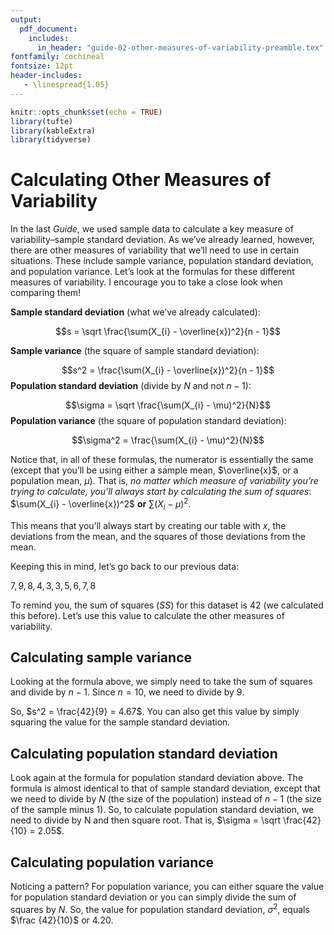 ```yaml
---
output:
  pdf_document:
    includes:
      in_header: "guide-02-other-measures-of-variability-preamble.tex"
fontfamily: cochineal
fontsize: 12pt
header-includes:
   - \linespread{1.05}
---
```


```r
knitr::opts_chunk$set(echo = TRUE)
library(tufte)
library(kableExtra)
library(tidyverse)
```

# Calculating Other Measures of Variability

In the last _Guide_, we used sample data to calculate a key measure of variability–sample standard deviation. As we’ve already learned, however, there are other measures of variability that we’ll need to use in certain situations. These include sample variance, population standard deviation, and population variance. Let’s look at the formulas for these different measures of variability. I encourage you to take a close look when comparing them!

**Sample standard deviation** (what we’ve already calculated):

$$s = \sqrt \frac{\sum(X_{i} - \overline{x})^2}{n - 1}$$

**Sample variance** (the square of sample standard deviation):

$$s^2 = \frac{\sum(X_{i} - \overline{x})^2}{n - 1}$$
**Population standard deviation** (divide by $N$ and not $n-1$):

$$\sigma = \sqrt \frac{\sum(X_{i} - \mu)^2}{N}$$
**Population variance** (the square of population standard deviation):

$$\sigma^2 = \frac{\sum(X_{i} - \mu)^2}{N}$$

Notice that, in all of these formulas, the numerator is essentially the same (except that you’ll be using either a sample mean, $\overline{x}$, or a population mean, $\mu$). That is, _no matter which measure of variability you’re trying to calculate, you’ll always start by calculating the sum of squares_: $\sum(X_{i} - \overline{x})^2$ **or** $\sum(X_{i} - \mu)^2$.

This means that you’ll always start by creating our table with $x$, the deviations from the mean, and the squares of those deviations from the mean.

Keeping this in mind, let’s go back to our previous data:  


$7, 9, 8, 4, 3, 3, 5, 6, 7, 8$  


To remind you, the sum of squares ($SS$) for this dataset is $42$ (we calculated this before). Let’s use this value to calculate the other measures of variability.

\newpage

## Calculating sample variance

Looking at the formula above, we simply need to take the sum of squares and divide by $n-1$. Since $n = 10$, we need to divide by $9$. 

So, $s^2 = \frac{42}{9} = 4.67$. You can also get this value by simply squaring the value for the sample standard deviation.

## Calculating population standard deviation

Look again at the formula for population standard deviation above. The formula is almost identical to that of sample standard deviation, except that we need to divide by $N$ (the size of the population) instead of $n - 1$ (the size of the sample minus 1). So, to calculate population standard deviation, we need to divide by N and then square root. That is, $\sigma = \sqrt \frac{42}{10} = 2.05$.

## Calculating population variance

Noticing a pattern? For population variance, you can either square the value for population standard deviation or you can simply divide the sum of squares by $N$. So, the value for population standard deviation, $\sigma^2$, equals $\frac {42}{10}$ or 4.20.
